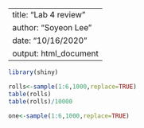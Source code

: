 ---
title: "Lab 4 review"
author: "Soyeon Lee"
date: "10/16/2020"
output: html_document
--
```r
library(shiny)
```


```r
rolls<-sample(1:6,1000,replace=TRUE)
table(rolls)
table(rolls)/10000
```

```r
one<-sample(1:6,1000,replace=TRUE)
```


